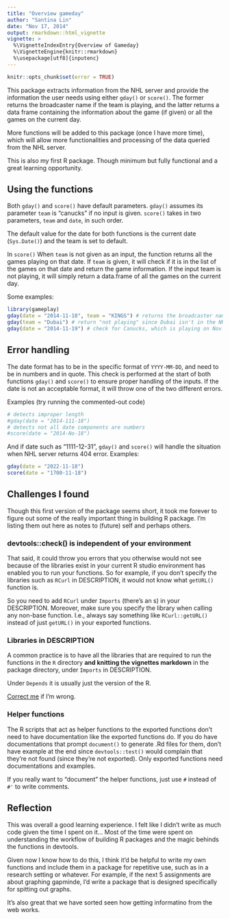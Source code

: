 ```yaml
---
title: "Overview gameday"
author: "Santina Lin"
date: "Nov 17, 2014"
output: rmarkdown::html_vignette
vignette: >
  %\VignetteIndexEntry{Overview of Gameday}
  %\VignetteEngine{knitr::rmarkdown}
  %\usepackage[utf8]{inputenc}
---
```

```r
knitr::opts_chunk$set(error = TRUE)
```


This package extracts information from the NHL server and provide the information the user needs using either `gday()` or `score()`. The former returns the broadcaster name if the team is playing, and the latter returns a data frame containing the information about the game (if given) or all the games on the current day. 

More functions will be added to this package (once I have more time), which will allow more functionalities and processing of the data queried from the NHL server. 

This is also my first R package. Though minimum but fully functional and a great learning opportunity. 

## Using the functions 

Both `gday()` and `score()` have default parameters. `gday()` assumes its parameter `team` is "canucks" if no input is given. `score()` takes in two parameters, `team` and `date`, in such order. 

The default value for the date for both functions is the current date (`Sys.Date()`) and the team is set to default. 

In `score()` When `team` is not given as an input, the function returns all the games playing on that date. If `team` is given, it will check if it is in the list of the games on that date and return the game information. If the input team is not playing, it will simply return a data.frame of all the games on the current day.

Some examples: 
```r
library(gameplay)
gday(date = "2014-11-18", team = "KINGS") # returns the broadcaster name for Oilers 
gday(team = "Dubai") # return "not playing" since Dubai isn't in the NHL
gday(date = "2014-11-19") # check for Canucks, which is playing on Nov 19, 2014
```

## Error handling 

The date format has to be in the specific format of `YYYY-MM-DD`, and need to be in numbers and in quote.  This check is performed at the start of both functions `gday()` and `score()` to ensure proper handling of the inputs. 
If the date is not an acceptable format, it will throw one of the two different errors.

Examples (try running the commented-out code)
```r
# detects improper length 
#gday(date = "2014-111-18") 
# detects not all date components are numbers
#score(date = "2014-No-18") 
```


And if date such as "1111-12-31", `gday()` and `score()` will handle the situation when NHL server returns 404 error. 
Examples: 
```r
gday(date = "2022-11-18") 
score(date = "1700-11-18")
```


## Challenges I found

Though this first version of the package seems short, it took me forever to figure out some of the really important thing in building R package. I'm listing them out here as notes to (future) self and perhaps others. 

### devtools::check() is independent of your environment 
That said, it could throw you  errors that you otherwise would not see because of the libraries exist in your current R studio environment has enabled you to run your functions. So for example, if you don't specify the libraries such as `RCurl` in DESCRIPTION, it would not know what `getURL()` function is. 

So you need to add `RCurl` under `Imports` (there's an s) in your DESCRIPTION. Moreover, make sure you specify the library when calling any non-base function. I.e., always say something like `RCurl::getURL()` instead of just `getURL()` in your exported functions. 

### Libraries in DESCRIPTION 
A common practice is to have all the libraries that are required to run the functions in the `R` directory __and knitting the vignettes markdown__ in the package directory, under `Imports` in DESCRIPTION. 

Under `Depends` it is usually just the version of the R. 

[Correct me](santina424@gmail.com) if I'm wrong. 

### Helper functions 
The R scripts that act as helper functions to the exported functions don't need to have documentation like the exported functions do. If you do have documentations that prompt `document()` to generate .Rd files for them, don't have example at the end since `devtools::test()` would complain that they're not found (since they're not exported). Only exported functions need documentations and examples. 

If you really want to "document" the helper functions, just use `#` instead of `#'` to write comments. 


## Reflection

This was overall a good learning experience. I felt like I didn't write as much code given the time I spent on it... Most of the time were spent on understanding the workflow of building R packages and the magic behinds the functions in devtools. 

Given now I know how to do this, I think it'd be helpful to write my own functions and include them in a package for repetitive use, such as in a research setting or whatever.  For example, if the next 5 assignments are about graphing gapminde, I'd write a package that is designed specifically for spitting out graphs. 

It's also great that we have sorted seen how getting informatino from the web works. 
